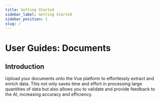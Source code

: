 ```yaml
---
title: Getting Started
sidebar_label: Getting Started
sidebar_position: 1
slug: /
---
```




# User Guides: Documents

## Introduction

Upload your documents onto the Vue platform to effortlessly extract and enrich data. This not only saves time and effort in processing large quantities of data but also allows you to validate and provide feedback to the AI, increasing accuracy and efficiency. 

